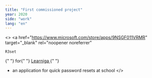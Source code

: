 ```yaml
---
title: "First commissioned project"
year: 2020
side: "work"
lang: "en"
---
```


<>
  <a
    href="https://www.microsoft.com/store/apps/9NSGF011VRMR"
    target="_blank"
    rel="noopener noreferrer"
  >
    R3set
  </a>{" "}
  for{" "}
  <a href="https://learniga.cz" target="_blank" rel="noopener noreferrer">
    Learniga
  </a>{" "}
  - an application for quick password resets at school
</>
